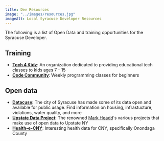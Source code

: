 ```yaml
---
title: Dev Resources
image: "../images/resources.jpg"
imageAlt: Local Syracuse Developer Resources
---
```



The following is a list of Open Data and training opportunities for the Syracuse Developer.

## Training

* **[Tech 4 Kidz](https://tech4kidz.net)**:
An organization dedicated to providing educational tech classes to kids ages 7 - 15
* **[Code Community](https://codecommunity.io)**: Weekly programming classes for beginners


## Open data
* **[Datacuse](http://data.syrgov.net)**: The city of Syracuse has made some of its data open and available for public usage. Find information on housing, infrastucture, violations, water quality, and more
* **[Upstate Data Project](https://dataupstate.org/projects/)**: The renowned [Mark Headd](https://twitter.com/mheadd)'s various projects that make use of open data to Upstate NY
* **[Health-e-CNY](http://www.healthecny.org/index.php?module=Tiles&controller=index&action=display&alias=OnondagaData)**: Interesting health data for CNY, specifically Onondaga County

